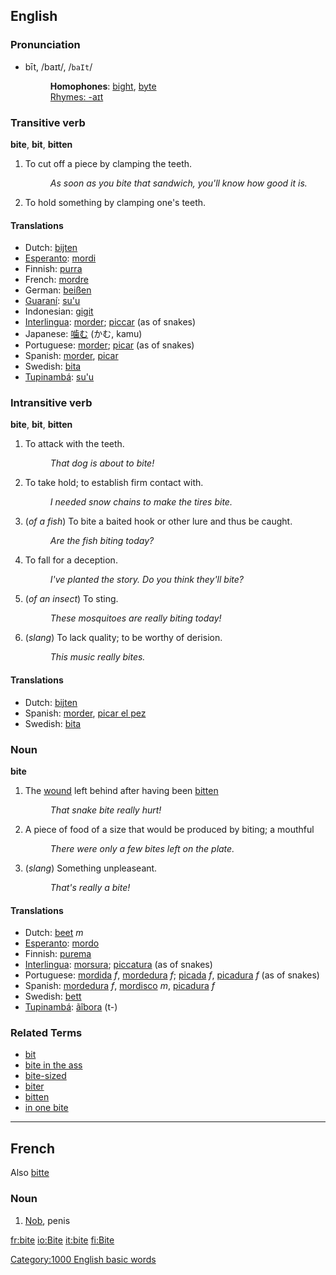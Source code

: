 ==English==
===Pronunciation===
*bīt, /baɪt/, /<tt>baIt</tt>/
*:'''Homophones''': [[bight]], [[byte]]
*:[[Rhymes:English:-aɪt|Rhymes: -aɪt]]

===Transitive verb===
'''bite''', '''bit''', '''bitten'''

# To cut off a piece by clamping the teeth.
#: ''As soon as you bite that sandwich, you'll know how good it is.''
# To hold something by clamping one's teeth.

====Translations====
*Dutch: [[bijten]]
*[[Esperanto]]: [[mordi]]
*Finnish: [[purra]]
*French: [[mordre]]
*German: [[beißen]]
*[[Guaraní]]: [[su'u]]
*Indonesian: [[gigit]]
*[[Interlingua]]: [[morder]]; [[piccar]] (as of snakes)
*Japanese: [[噛む]] (かむ, kamu)
*Portuguese: [[morder]]; [[picar]] (as of snakes)
*Spanish: [[morder]], [[picar]]
*Swedish: [[bita]]
*[[Tupinambá]]: [[su'u]]

===Intransitive verb===
'''bite''', '''bit''', '''bitten'''

# To attack with the teeth.
#: ''That dog is about to bite!''
# To take hold; to establish firm contact with.
#: ''I needed snow chains to make the tires bite.''
# (''of a fish'') To bite a baited hook or other lure and thus be caught.
#: ''Are the fish biting today?''
# To fall for a deception.
#: ''I've planted the story.  Do you think they'll bite?''
# (''of an insect'') To sting.
#: ''These mosquitoes are really biting today!''
# (''slang'') To lack quality; to be worthy of derision.
#: ''This music really bites.''


==== Translations ====
*Dutch: [[bijten]]
*Spanish: [[morder]], [[picar el pez]]
*Swedish: [[bita]]

=== Noun ===
'''bite'''

# The [[wound]] left behind after having been [[bitten]]
#: ''That snake bite really hurt!''
# A piece of food of a size that would be produced by biting; a mouthful
#: ''There were only a few bites left on the plate.''
# (''slang'') Something unpleaseant.
#: ''That's really a bite!''

==== Translations ====
*Dutch: [[beet]] ''m''
*[[Esperanto]]: [[mordo]]
*Finnish: [[purema]]
*[[Interlingua]]: [[morsura]]; [[piccatura]] (as of snakes)
*Portuguese: [[mordida]] ''f'', [[mordedura]] ''f''; [[picada]] ''f'', [[picadura]] ''f'' (as of snakes)
*Spanish: [[mordedura]] ''f'', [[mordisco]] ''m'', [[picadura]] ''f''
*Swedish: [[bett]]
*[[Tupinambá]]: [[ãîbora]] (t-)

===Related Terms===
*[[bit]]
*[[bite in the ass]]
*[[bite-sized]]
*[[biter]]
*[[bitten]]
*[[in one bite]]

----

==French==
Also [[bitte]]
===Noun===
# {{frslang}} [[Nob]], penis[[Category:1000 English basic words]]

[[fr:bite]]
[[io:Bite]]
[[it:bite]]
[[fi:Bite]]